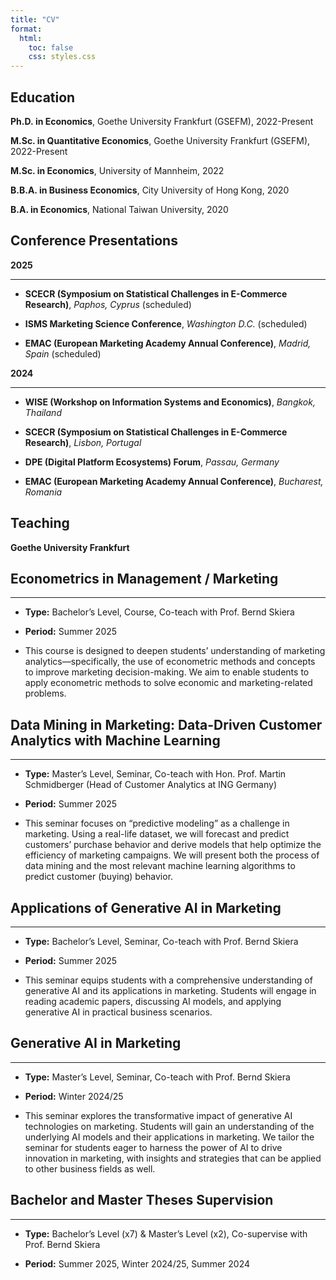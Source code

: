 ```yaml
---
title: "CV"
format:
  html:
    toc: false
    css: styles.css
---
```


## Education

**Ph.D. in Economics**, Goethe University Frankfurt (GSEFM), 2022-Present

**M.Sc. in Quantitative Economics**, Goethe University Frankfurt (GSEFM), 2022-Present

**M.Sc. in Economics**, University of Mannheim, 2022

**B.B.A. in Business Economics**, City University of Hong Kong, 2020

**B.A. in Economics**, National Taiwan University, 2020

## Conference Presentations

::: {.callout-important appearance="simple" icon="false"}
**2025**

------------------------------------------------------------------------

-   **SCECR (Symposium on Statistical Challenges in E-Commerce Research)**, *Paphos, Cyprus* (scheduled)

-   **ISMS Marketing Science Conference**, *Washington D.C.* (scheduled)

-   **EMAC (European Marketing Academy Annual Conference)**, *Madrid, Spain* (scheduled)
:::

::: {.callout-important appearance="simple" icon="false"}
**2024**

------------------------------------------------------------------------

-   **WISE (Workshop on Information Systems and Economics)**, *Bangkok, Thailand*

-   **SCECR (Symposium on Statistical Challenges in E-Commerce Research)**, *Lisbon, Portugal*

-   **DPE (Digital Platform Ecosystems) Forum**, *Passau, Germany*

-   **EMAC (European Marketing Academy Annual Conference)**, *Bucharest, Romania*
:::

## Teaching

**Goethe University Frankfurt**

::: {.callout-warning collapse="true" style="gray" appearance="minimal" icon="false"}
# Econometrics in Management / Marketing

------------------------------------------------------------------------

-   **Type:** Bachelor's Level, Course, Co-teach with Prof. Bernd Skiera

-   **Period:** Summer 2025

-   This course is designed to deepen students' understanding of marketing analytics—specifically, the use of econometric methods and concepts to improve marketing decision-making. We aim to enable students to apply econometric methods to solve economic and marketing-related problems.
:::

::: {.callout-note collapse="true" style="gray" appearance="minimal" icon="false"}
## Data Mining in Marketing: Data-Driven Customer Analytics with Machine Learning

------------------------------------------------------------------------

-   **Type:** Master's Level, Seminar, Co-teach with Hon. Prof. Martin Schmidberger (Head of Customer Analytics at ING Germany)

-   **Period:** Summer 2025

-   This seminar focuses on "predictive modeling" as a challenge in marketing. Using a real-life dataset, we will forecast and predict customers' purchase behavior and derive models that help optimize the efficiency of marketing campaigns. We will present both the process of data mining and the most relevant machine learning algorithms to predict customer (buying) behavior.
:::

::: {.callout-note collapse="true" style="gray" appearance="minimal" icon="false"}
## Applications of Generative AI in Marketing

------------------------------------------------------------------------

-   **Type:** Bachelor's Level, Seminar, Co-teach with Prof. Bernd Skiera

-   **Period:** Summer 2025

-   This seminar equips students with a comprehensive understanding of generative AI and its applications in marketing. Students will engage in reading academic papers, discussing AI models, and applying generative AI in practical business scenarios.
:::

::: {.callout-note collapse="true" style="gray" appearance="minimal" icon="false"}
## Generative AI in Marketing

------------------------------------------------------------------------

-   **Type:** Master's Level, Seminar, Co-teach with Prof. Bernd Skiera

-   **Period:** Winter 2024/25

-   This seminar explores the transformative impact of generative AI technologies on marketing. Students will gain an understanding of the underlying AI models and their applications in marketing. We tailor the seminar for students eager to harness the power of AI to drive innovation in marketing, with insights and strategies that can be applied to other business fields as well.
:::

::: {.callout-tip collapse="true" appearance="simple" icon="false"}
## Bachelor and Master Theses Supervision

------------------------------------------------------------------------

-   **Type:** Bachelor's Level (x7) & Master's Level (x2), Co-supervise with Prof. Bernd Skiera

-   **Period:** Summer 2025, Winter 2024/25, Summer 2024
:::
